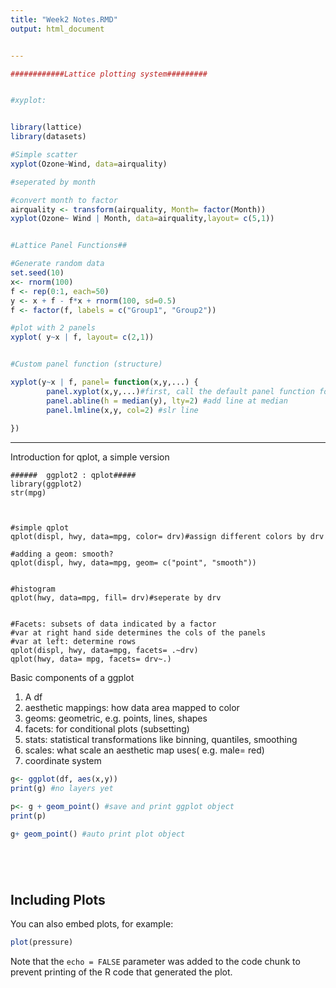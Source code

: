 ```yaml
---
title: "Week2 Notes.RMD"
output: html_document


---
```

```r

############Lattice plotting system#########


#xyplot:


library(lattice)
library(datasets)

#Simple scatter
xyplot(Ozone~Wind, data=airquality)

#seperated by month

#convert month to factor
airquality <- transform(airquality, Month= factor(Month))
xyplot(Ozone~ Wind | Month, data=airquality,layout= c(5,1))


#Lattice Panel Functions##

#Generate random data
set.seed(10)
x<- rnorm(100)
f <- rep(0:1, each=50)
y <- x + f - f*x + rnorm(100, sd=0.5)
f <- factor(f, labels = c("Group1", "Group2"))

#plot with 2 panels
xyplot( y~x | f, layout= c(2,1))


#Custom panel function (structure)

xyplot(y~x | f, panel= function(x,y,...) {
        panel.xyplot(x,y,...)#first, call the default panel function for xyplot
        panel.abline(h = median(y), lty=2) #add line at median
        panel.lmline(x,y, col=2) #slr line
        
}) 
```

----
Introduction for qplot, a simple version
```Simple
######  ggplot2 : qplot#####
library(ggplot2)
str(mpg)



#simple qplot
qplot(displ, hwy, data=mpg, color= drv)#assign different colors by drv

#adding a geom: smooth?
qplot(displ, hwy, data=mpg, geom= c("point", "smooth"))


#histogram
qplot(hwy, data=mpg, fill= drv)#seperate by drv


#Facets: subsets of data indicated by a factor
#var at right hand side determines the cols of the panels
#var at left: determine rows
qplot(displ, hwy, data=mpg, facets= .~drv)
qplot(hwy, data= mpg, facets= drv~.)

```

Basic components of a ggplot

1. A df
2. aesthetic mappings: how data area mapped to color
3. geoms: geometric, e.g. points, lines, shapes
4. facets: for conditional plots (subsetting)
5. stats: statistical transformations like binning, quantiles, smoothing
6. scales: what scale an aesthetic map uses( e.g. male= red)
7. coordinate system

```r

g<- ggplot(df, aes(x,y))
print(g) #no layers yet

p<- g + geom_point() #save and print ggplot object
print(p)

g+ geom_point() #auto print plot object






```

## Including Plots

You can also embed plots, for example:

```r
plot(pressure)
```

Note that the `echo = FALSE` parameter was added to the code chunk to prevent printing of the R code that generated the plot.
